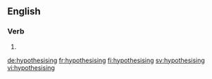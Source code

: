 ==English==

===Verb===
{{head|en|present participle}}

# {{present participle of|hypothesise|lang=en}}

[[de:hypothesising]]
[[fr:hypothesising]]
[[fi:hypothesising]]
[[sv:hypothesising]]
[[vi:hypothesising]]